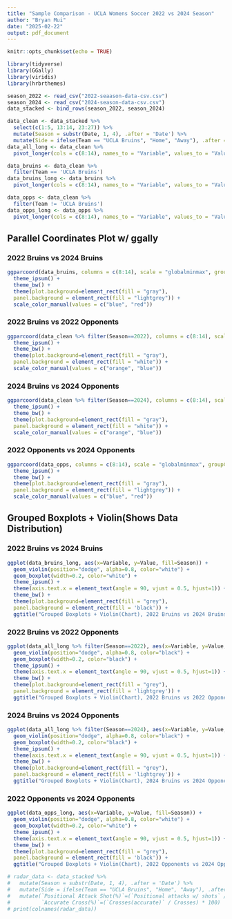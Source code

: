 ```yaml
---
title: "Sample Comparison - UCLA Womens Soccer 2022 vs 2024 Season"
author: "Bryan Mui"
date: "2025-02-22"
output: pdf_document
---
```


```r
knitr::opts_chunk$set(echo = TRUE)
```

```r
library(tidyverse)
library(GGally)
library(viridis)
library(hrbrthemes)
```

```r
season_2022 <- read_csv("2022-seaason-data-csv.csv")
season_2024 <- read_csv("2024-season-data-csv.csv")
data_stacked <- bind_rows(season_2022, season_2024)
```

```r
data_clean <- data_stacked %>%
  select(c(1:5, 13:14, 23:27)) %>%
  mutate(Season = substr(Date, 1, 4), .after = 'Date') %>%
  mutate(Side = ifelse(Team == "UCLA Bruins", "Home", "Away"), .after = 'Team')
data_all_long <- data_clean %>%
  pivot_longer(cols = c(8:14), names_to = "Variable", values_to = "Value")

data_bruins <- data_clean %>%
  filter(Team == 'UCLA Bruins')
data_bruins_long <- data_bruins %>%
  pivot_longer(cols = c(8:14), names_to = "Variable", values_to = "Value")

data_opps <- data_clean %>%
  filter(Team != 'UCLA Bruins')
data_opps_long <- data_opps %>%
  pivot_longer(cols = c(8:14), names_to = "Variable", values_to = "Value")
```

## Parallel Coordinates Plot w/ ggally

### 2022 Bruins vs 2024 Bruins

```r
ggparcoord(data_bruins, columns = c(8:14), scale = "globalminmax", groupColumn = 2, showPoints = TRUE, title = "Parallel Coordinate Plot, 2022 Bruins vs 2024 Bruins", alphaLines = 0.5) + 
  theme_ipsum() +
  theme_bw() + 
  theme(plot.background=element_rect(fill = "gray"),
  panel.background = element_rect(fill = "lightgrey")) + 
  scale_color_manual(values = c("blue", "red"))
```
### 2022 Bruins vs 2022 Opponents

```r
ggparcoord(data_clean %>% filter(Season==2022), columns = c(8:14), scale = "globalminmax", groupColumn = 7, showPoints = TRUE, title = "Parallel Coordinate Plot, 2022 Bruins vs 2022 Opponents", alphaLines = 0.5) + 
  theme_ipsum() +
  theme_bw() + 
  theme(plot.background=element_rect(fill = "gray"),
  panel.background = element_rect(fill = "white")) + 
  scale_color_manual(values = c("orange", "blue"))
```


### 2024 Bruins vs 2024 Opponents

```r
ggparcoord(data_clean %>% filter(Season==2024), columns = c(8:14), scale = "globalminmax", groupColumn = 7, showPoints = TRUE, title = "Parallel Coordinate Plot, 2024 Bruins vs 2024 Opponents", alphaLines = 0.5) + 
  theme_ipsum() +
  theme_bw() + 
  theme(plot.background=element_rect(fill = "gray"),
  panel.background = element_rect(fill = "white")) + 
  scale_color_manual(values = c("orange", "blue"))
```

### 2022 Opponents vs 2024 Opponents

```r
ggparcoord(data_opps, columns = c(8:14), scale = "globalminmax", groupColumn = 2, showPoints = TRUE, title = "Parallel Coordinate Plot, 2022 Opponents vs 2024 Opponents", alphaLines = 0.5) + 
  theme_ipsum() +
  theme_bw() + 
  theme(plot.background=element_rect(fill = "gray"),
  panel.background = element_rect(fill = "lightgrey")) + 
  scale_color_manual(values = c("blue", "red"))
```

## Grouped Boxplots + Violin(Shows Data Distribution)

### 2022 Bruins vs 2024 Bruins

```r
ggplot(data_bruins_long, aes(x=Variable, y=Value, fill=Season)) + 
  geom_violin(position="dodge", alpha=0.8, color="white") +
  geom_boxplot(width=0.2, color="white") +
  theme_ipsum() +
  theme(axis.text.x = element_text(angle = 90, vjust = 0.5, hjust=1)) + 
  theme_bw() + 
  theme(plot.background=element_rect(fill = "grey"),
  panel.background = element_rect(fill = 'black')) + 
  ggtitle("Grouped Boxplots + Violin(Chart), 2022 Bruins vs 2024 Bruins")
```

### 2022 Bruins vs 2022 Opponents

```r
ggplot(data_all_long %>% filter(Season==2022), aes(x=Variable, y=Value, fill=Side)) + 
  geom_violin(position="dodge", alpha=0.8, color="black") +
  geom_boxplot(width=0.2, color="black") +
  theme_ipsum() +
  theme(axis.text.x = element_text(angle = 90, vjust = 0.5, hjust=1)) + 
  theme_bw() + 
  theme(plot.background=element_rect(fill = "grey"),
  panel.background = element_rect(fill = 'lightgrey')) +
  ggtitle("Grouped Boxplots + Violin(Chart), 2022 Bruins vs 2022 Opponents")
```

### 2024 Bruins vs 2024 Opponents

```r
ggplot(data_all_long %>% filter(Season==2024), aes(x=Variable, y=Value, fill=Side)) + 
  geom_violin(position="dodge", alpha=0.8, color="black") +
  geom_boxplot(width=0.2, color="black") +
  theme_ipsum() +
  theme(axis.text.x = element_text(angle = 90, vjust = 0.5, hjust=1)) + 
  theme_bw() + 
  theme(plot.background=element_rect(fill = "grey"),
  panel.background = element_rect(fill = 'lightgrey')) +
  ggtitle("Grouped Boxplots + Violin(Chart), 2024 Bruins vs 2024 Opponents")
```

### 2022 Opponents vs 2024 Opponents

```r
ggplot(data_opps_long, aes(x=Variable, y=Value, fill=Season)) + 
  geom_violin(position="dodge", alpha=0.8, color="white") +
  geom_boxplot(width=0.2, color="white") +
  theme_ipsum() +
  theme(axis.text.x = element_text(angle = 90, vjust = 0.5, hjust=1)) + 
  theme_bw() + 
  theme(plot.background=element_rect(fill = "grey"),
  panel.background = element_rect(fill = 'black')) + 
  ggtitle("Grouped Boxplots + Violin(Chart), 2022 Opponents vs 2024 Opponents")
```

<!-- ## Radar Chart w/ Metrics -->

<!-- * Radar Metrics:  -->
<!--   + Positional Attack Shot(%) - percent of positional attacks that lead to a shot  -->
<!--   + Accurate Cross(%) - percentage of accurate crosses(taken from all crosses) -->
<!--   + Penalty Area Run/Cross(%) - Ratio of penalty area runs to crosses -->
<!--   + Total shot accuracy(%) - percent of total shots that were on target -->
<!--   + OPA shot accuracy(%) - percent of on target shots taken outside penalty area(OPA) -->
<!--   + OPA shots/Total shots(%) - percent of shots taken outside penalty area / total shots -->
<!--   + Free Kicks to shot(%) - percent of free kicks that led to a shot taken -->

```r

# radar_data <- data_stacked %>%
#   mutate(Season = substr(Date, 1, 4), .after = 'Date') %>%
#   mutate(Side = ifelse(Team == "UCLA Bruins", "Home", "Away"), .after = 'Team') %>%
#   mutate(`Positional Attack Shot(%)`=(`Positional attacks w/ shots` / `Positional attacks`) * 100,
#          `Accurate Cross(%)`=(`Crosses(accurate)` / Crosses) * 100)
# print(colnames(radar_data))

```

  

